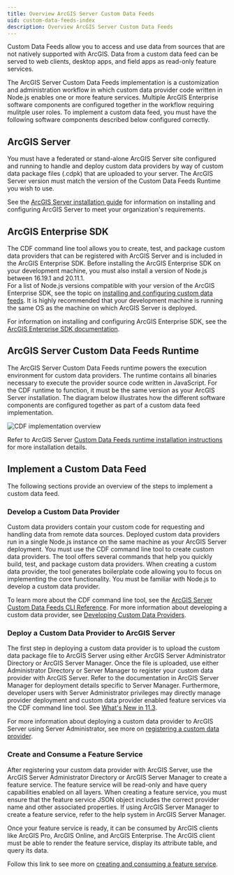 ```yaml
---
title: Overview ArcGIS Server Custom Data Feeds
uid: custom-data-feeds-index
description: Overview ArcGIS Server Custom Data Feeds
---
```


Custom Data Feeds allow you to access and use data from sources that are 
not natively supported with ArcGIS. Data from a custom data feed 
can be served to web clients, desktop apps, and field apps as read-only feature services.

The ArcGIS Server Custom Data Feeds implementation is a customization
and administration workflow in which custom data provider code written in Node.js enables one 
or more feature services. Multiple ArcGIS Enterprise
software components are configured together in the workflow requiring mulitple user roles. 
To implement a custom data feed, you must have the following software components described below
configured correctly.

## ArcGIS Server

You must have a federated or stand-alone ArcGIS Server site configured and running to handle and
deploy custom data providers by way of custom data package files (.cdpk) that are uploaded 
to your server. The ArcGIS Server version must match the version of the Custom Data Feeds Runtime 
you wish to use.

See the [ArcGIS Server installation
guide](https://enterprise.arcgis.com/en/server/latest/install/windows/welcome-to-the-arcgis-for-server-install-guide.htm)
for information on installing and configuring ArcGIS Server to meet your
organization's requirements.

## ArcGIS Enterprise SDK

The CDF command line tool allows you to create, test, and package custom 
data providers that can be registered with ArcGIS Server and is included in the ArcGIS
Enterprise SDK. Before installing the ArcGIS Enterprise SDK on your development machine, 
you must also install a version of Node.js between 16.19.1 and 20.11.1.  
For a list of Node.js versions compatible with your version of the ArcGIS 
Enterprise SDK, see the topic on [installing and configuring custom data feeds](./installing-and-configuring-custom-data-feeds/). 
It is highly recommended that your development machine is running the same OS as
the machine on which ArcGIS Server is deployed. 

For information on installing and configuring ArcGIS Enterprise SDK, see
the [ArcGIS Enterprise SDK
documentation](https://enterprise.arcgis.com/en/system-requirements/latest/windows/arcgis-enterprise-sdk-system-requirements.htm).

## ArcGIS Server Custom Data Feeds Runtime

The ArcGIS Server Custom Data Feeds runtime powers the execution
environment for custom data providers. The runtime contains all binaries
necessary to execute the provider source code written in JavaScript. For
the CDF runtime to function, it must be the same version as your ArcGIS
Server installation.
The diagram below illustrates how the different software components are
configured together as part of a custom data feed implementation.

![CDF implementation overview](./images/cdf-implementation-overview.png "CDF implementation overview")

Refer to ArcGIS Server [Custom Data Feeds runtime installation instructions](./installing-and-configuring-custom-data-feeds/)
for more installation details. 

## Implement a Custom Data Feed

The following sections provide an overview of the steps to implement a
custom data feed.

### Develop a Custom Data Provider

Custom data providers contain your custom code for requesting and handling 
data from remote data sources. Deployed custom data providers run in a single 
Node.js instance on the same machine as your ArcGIS Server deployment.
You must use the CDF command line tool to create custom data providers.
The tool offers several commands that help you quickly build, test, and package 
custom data providers. When creating a custom data provider, the tool generates 
boilerplate code allowing you to focus on implementing the core functionality. 
You must be familiar with Node.js to develop a custom data provider.

To learn more about the CDF command line tool, see the [ArcGIS Server Custom
Data Feeds CLI Reference](./custom-data-cli-reference/). For
more information about developing a custom data provider, see [Developing Custom 
Data Providers](./create-a-custom-data-feed-provider/).

### Deploy a Custom Data Provider to ArcGIS Server

The first step in deploying a custom data provider is to upload the
custom data package file to ArcGIS Server using either ArcGIS Server
Administrator Directory or ArcGIS Server Manager. Once the file is uploaded, 
use either Administrator Directory or Server Manager to register your custom 
data provider with ArcGIS Server. Refer to the documentation in ArcGIS 
Server Manager for deployment details specific to Server Manager. Furthermore, 
developer users with Server Administrator privileges may directly manage provider 
deployment and custom data provider enabled feature services via the CDF command 
line tool. See 
[What's New in 11.3](./whats-new-11-3-cdf/). 

For more information about deploying a custom data provider to ArcGIS
Server using Server Administrator, see more on [registering a custom data
provider](./register-a-custom-data-provider/).

### Create and Consume a Feature Service

After registering your custom data provider with ArcGIS Server, use the
ArcGIS Server Administrator Directory or ArcGIS Server Manager to create 
a feature service. The feature service will be read-only and have query 
capabilities enabled on all layers. When creating a feature service, you 
must ensure that the feature service JSON object includes the correct provider 
name and other associated properties. If using ArcGIS Server Manager to create a 
feature service, refer to the help system in ArcGIS Server Manager.

Once your feature service is ready, it can be consumed by ArcGIS clients
like ArcGIS Pro, ArcGIS Online, and ArcGIS Enterprise. The ArcGIS client
must be able to render the feature service, display its attribute table,
and query its data.

Follow this link to see more on [creating and
consuming a feature service](./create-a-feature-service-using-a-custom-data-feed-provider/).


